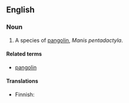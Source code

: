 {{wikipedia|pangolin}}
==English==

===Noun===
{{en-noun|sg=[[Chinese]] [[pangolin]]}}

# A species of [[pangolin]], ''Manis pentadactyla''.

====Related terms====
*[[pangolin]]

====Translations====
{{top}}
*Finnish: {{t-|fi|kiinanmuurahaiskäpy}}
{{bottom}}